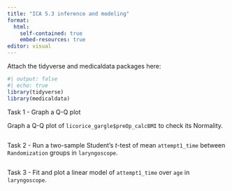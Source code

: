 ```yaml
---
title: "ICA 5.3 inference and modeling"
format: 
  html:
    self-contained: true
    embed-resources: true
editor: visual
---
```


Attach the tidyverse and medicaldata packages here:

```r
#| output: false
#| echo: true
library(tidyverse)
library(medicaldata)
```

Task 1 - Graph a Q-Q plot

Graph a Q-Q plot of `licorice_gargle$preOp_calcBMI` to check its Normality.

```r

```

Task 2 - Run a two-sample Student's $t$-test of mean `attempt1_time` between `Randomization` groups in `laryngoscope`.

```r

```

Task 3 - Fit and plot a linear model of `attempt1_time` over `age` in `laryngoscope`.

```r

```
